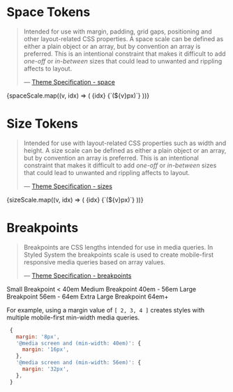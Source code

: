 
<Meta title="Foundations/Other Tokens" />

# Space Tokens

> Intended for use with margin, padding, grid gaps, positioning and other layout-related CSS properties. A space scale can be defined as either a plain object or an array, but by convention an array is preferred. This is an intentional constraint that makes it difficult to add _one-off_ or _in-between_ sizes that could lead to unwanted and rippling affects to layout.
>
> — [Theme Specification - space](https://styled-system.com/theme-specification#space)

<Preview withSource="none">
  <Story name="space">
    <Box>
      {spaceScale.map((v, idx) => (
        <Flex key={v + idx} mb={4} alignItems="center">
          <Text variant="body" minWidth={4} mb={0}>
            {idx} <Text as="span" variant="body" color="text.secondary" mb={0}>{`(${v}px)`}</Text>
          </Text>
          <Box bg="text.primary" height={2} style={{ width: v }} />
        </Flex>
      ))}
    </Box>
  </Story>
</Preview>

# Size Tokens

> Intended for use with layout-related CSS properties such as width and height. A size scale can be defined as either a plain object or an array, but by convention an array is preferred. This is an intentional constraint that makes it difficult to add _one-off_ or _in-between_ sizes that could lead to unwanted and rippling affects to layout.
>
> — [Theme Specification - sizes](https://styled-system.com/table#layout)

<Preview withSource="none">
  <Story name="size">
    <Box>
      {sizeScale.map((v, idx) => (
        <Flex key={v + idx} mb={4} alignItems="center">
          <Text variant="body" minWidth={4} mb={0}>
            {idx} <Text as="span" variant="body" color="text.secondary" mb={0}>{`(${v}px)`}</Text>
          </Text>
          <Box bg="text.primary" height={2} style={{ width: v }} />
        </Flex>
      ))}
    </Box>
  </Story>
</Preview>

# Breakpoints

> Breakpoints are CSS lengths intended for use in media queries. In Styled System the breakpoints scale is used to create mobile-first responsive media queries based on array values.
>
> — [Theme Specification - breakpoints](https://styled-system.com/theme-specification/#breakpoints)

<Preview withSource="none">
  <Story name="breakpoints">
    <Box>
      <Flex alignItems="baseline" mb={4}>
        <Text variant="label" color="text.secondary" minWidth={4} mb={0} mr={3}>
          Small Breakpoint
        </Text>
        <Heading variant="heading-5" mb={0}>
          &lt; 40em
        </Heading>
      </Flex>
      <Flex alignItems="baseline" mb={4}>
        <Text variant="label" color="text.secondary" minWidth={4} mb={0} mr={3}>
          Medium Breakpoint
        </Text>
        <Heading variant="heading-5" mb={0}>
          40em - 56em
        </Heading>
      </Flex>
      <Flex alignItems="baseline" mb={4}>
        <Text variant="label" color="text.secondary" minWidth={4} mb={0} mr={3}>
          Large Breakpoint
        </Text>
        <Heading variant="heading-5" mb={0}>
          56em - 64em
        </Heading>
      </Flex>
      <Flex alignItems="baseline">
        <Text variant="label" color="text.secondary" minWidth={4} mb={0} mr={3}>
          Extra Large Breakpoint
        </Text>
        <Heading variant="heading-5" mb={0}>
          64em+
        </Heading>
      </Flex>
    </Box>
  </Story>
</Preview>

For example, using a margin value of `[ 2, 3, 4 ]` creates styles with multiple mobile-first min-width media queries.

```js
 {
   margin: '8px',
   '@media screen and (min-width: 40em)': {
     margin: '16px',
   },
   '@media screen and (min-width: 56em)': {
     margin: '32px',
   },
 }
```
